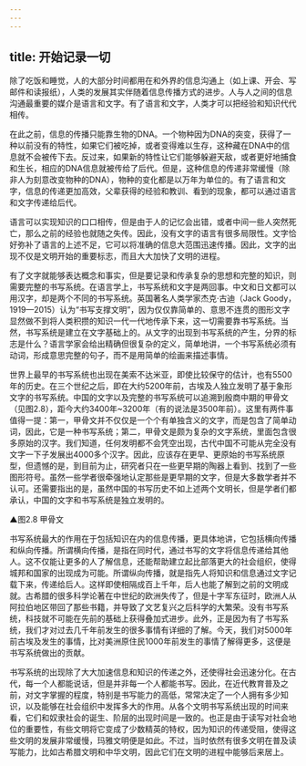 ```yaml
---
---
---
```

title: 开始记录一切
---




除了吃饭和睡觉，人的大部分时间都用在和外界的信息沟通上（如上课、开会、写邮件和读报纸），人类的发展其实伴随着信息传播方式的进步。人与人之间的信息沟通最重要的媒介是语言和文字。有了语言和文字，人类才可以把经验和知识代代相传。

在此之前，信息的传播只能靠生物的DNA。一个物种因为DNA的突变，获得了一种以前没有的特性，如果它们被吃掉，或者变得难以生存，这种藏在DNA中的信息就不会被传下去。反过来，如果新的特性让它们能够躲避天敌，或者更好地捕食和生长，相应的DNA信息就被传给了后代。但是，这种信息的传递非常缓慢（除非人为刻意改变物种的DNA），物种的变化都是以万年为单位的。有了语言和文字，信息的传递更加高效，父辈获得的经验和教训、看到的现象，都可以通过语言和文字传递给后代。

语言可以实现知识的口口相传，但是由于人的记忆会出错，或者中间一些人突然死亡，那么之前的经验也就随之失传。因此，没有文字的语言有很多局限性。文字恰好弥补了语言的上述不足，它可以将准确的信息大范围迅速传播。因此，文字的出现不仅是文明开始的重要标志，而且大大加快了文明的进程。

有了文字就能够表达概念和事实，但是要记录和传承复杂的思想和完整的知识，则需要完整的书写系统。在语言学上，书写系统和文字是两回事。中文和日文都可以用汉字，却是两个不同的书写系统。英国著名人类学家杰克·古迪（Jack Goody，1919—2015）认为“书写支撑文明”，因为仅仅靠简单的、意思不连贯的图形文字显然做不到将人类积攒的知识一代一代地传承下来，这一切需要靠书写系统。当然，书写系统是建立在文字基础上的。从文字的出现到书写系统的产生，分界的标志是什么？语言学家会给出精确但很复杂的定义，简单地讲，一个书写系统必须有动词，形成意思完整的句子，而不是用简单的绘画来描述事情。

世界上最早的书写系统也出现在美索不达米亚，即使比较保守的估计，也有5500年的历史。在三个世纪之后，即在大约5200年前，古埃及人独立发明了基于象形文字的书写系统。中国的文字以及完整的书写系统可以追溯到殷商中期的甲骨文（见图2.8），距今大约3400年~3200年（有的说法是3500年前）。这里有两件事值得一提：第一，甲骨文并不仅仅是一个个有单独含义的文字，而是包含了简单动词，因此，它是一种书写系统；第二，甲骨文是颇为复杂的文字系统，里面包含很多原始的汉字。我们知道，任何发明都不会凭空出现，古代中国不可能从完全没有文字一下子发展出4000多个汉字。因此，应该存在更早、更原始的书写系统原型，但遗憾的是，到目前为止，研究者只在一些更早期的陶器上看到、找到了一些图形符号。虽然一些学者很牵强地认定那些是更早期的文字，但是大多数学者并不认可。还需要指出的是，虽然中国的书写历史不如上述两个文明长，但是学者们都承认，中国的文字和书写系统是独立发明的。

▲图2.8 甲骨文



书写系统最大的作用在于包括知识在内的信息传播，更具体地讲，它包括横向传播和纵向传播。所谓横向传播，是指在同时代，通过书写的文字将信息传递给其他人。这不仅能让更多的人了解信息，还能帮助建立起比部落更大的社会组织，使得城邦和国家的出现成为可能。所谓纵向传播，就是指先人将知识和信息通过文字记载下来，传递给后人。这样即使相隔成百上千年，后人也能了解到之前的文明成就。古希腊的很多科学论著在中世纪的欧洲失传了，但是十字军东征时，欧洲人从阿拉伯地区带回了那些书籍，并导致了文艺复兴之后科学的大繁荣。没有书写系统，科技就不可能在先前的基础上获得叠加式进步。此外，正是因为有了书写系统，我们才对过去几千年前发生的很多事情有详细的了解。今天，我们对5000年前古埃及发生的事情，比对美洲原住民1000年前发生的事情了解得更多，这便是书写系统做出的贡献。

书写系统的出现除了大大加速信息和知识的传递之外，还使得社会迅速分化。在古代，每一个人都能说话，但是并非每一个人都能书写。因此，在近代教育普及之前，对文字掌握的程度，特别是书写能力的高低，常常决定了一个人拥有多少知识，以及能够在社会组织中发挥多大的作用。从各个文明书写系统出现的时间来看，它们和奴隶社会的诞生、阶层的出现时间是一致的。也正是由于读写对社会地位的重要性，有些文明将它变成了少数精英的特权，因为知识的传递受阻，使得这些文明的发展非常缓慢，玛雅文明便是如此。不过，当时依然有很多文明在普及读写能力，比如古希腊文明和中华文明，因此它们在文明的进程中能够后来居上。